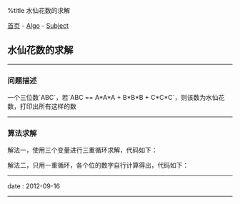 %title 水仙花数的求解

[[../../../index|首页]] - [[../index|Algo]] - [[index|Subject]]
==水仙花数的求解==
----
===问题描述===

一个三位数`ABC`，若`ABC == A*A*A + B*B*B + C*C*C`，则该数为水仙花数，打印出所有这样的数
----
===算法求解===

解法一，使用三个变量进行三重循环求解，代码如下：
{{{Clang
<pre class='brush: c'>
#include <stdio.h>

int
main(int argc, char *argv[]){
    int num, sum;

    for(int a = 1; a <= 9; ++a){
        for(int b = 0; b <= 9; ++b){
            for(int c = 0; c <= 9; ++c){
                // 拼接数字
                num = a*100 + b*10 + c;
                // 计算总和
                sum = a*a*a + b*b*b + c*c*c;
                if(num == sum){
                    printf("%d ", num);
                }
            }
        }
    }

    return 0;
}  // main
</pre>
}}}

解法二，只用一重循环，各个位的数字自行计算得出，代码如下：
{{{Clang
<pre class='brush: c'>
#include <stdio.h>

int
main(int argc, char *argv[]){
    int a, b, c, num, sum;

    for(num = 100; num <= 999; ++num){
        // 分解数位
        a = num/100;
        b = num/10%10;
        c = num%10;

        sum = a*a*a + b*b*b + c*c*c;
        if(num == sum){
            printf("%d ", num);
        }
    }

    return 0;
}  // main
</pre>
}}}
----
<red>date</red> : 2012-09-16
----
